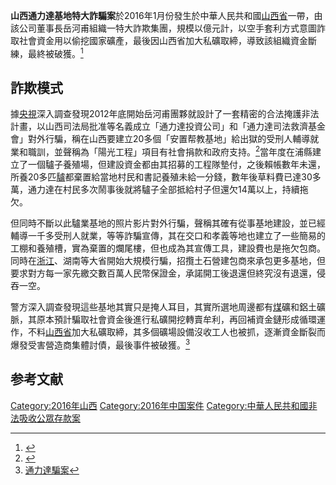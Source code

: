 '''山西通力達基地特大詐騙案'''於2016年1月份發生於中華人民共和國[[山西省|山西省]]一帶，由該公司董事長岳河甫組織一特大詐欺集團，規模以億元計，以空手套利方式意圖詐取社會資金用以偷挖國家礦產，最後因山西省加大私礦取締，導致該組織資金斷練，最終被破獲。<ref>{{Cite web |url=http://sannong.cntv.cn/2016/01/22/VIDEQFImwROtmNN7Ul5TBTmz160122.shtml |title=央視-山西基地騙局 |accessdate=2016-01-24 |archive-date=2016-01-29 |archive-url=https://web.archive.org/web/20160129094218/http://sannong.cntv.cn/2016/01/22/VIDEQFImwROtmNN7Ul5TBTmz160122.shtml |dead-url=no }}</ref>

==詐欺模式==
據[[中国中央电视台|央視]]深入調查發現2012年底開始岳河甫團夥就設計了一套精密的合法掩護非法計畫，以山西司法局批准等名義成立「通力達投資公司」和「通力達司法救濟基金會」對外行騙，稱在山西要建立20多個「安置帮教基地」給出獄的受刑人輔導就業和職訓，並聲稱為「陽光工程」項目有社會捐款和政府支持。<ref>{{Cite web |url=http://www.chinasfjj.com/Index.aspx |title=通力達詐騙公司的網頁 |access-date=2016-01-24 |archive-url=https://web.archive.org/web/20160117102415/http://chinasfjj.com/Index.aspx |archive-date=2016-01-17 |dead-url=yes }}</ref>當年度在浦縣建立了一個驢子養殖場，但建設資金都由其招募的工程隊墊付，之後賴帳數年未還，所養20多匹[[驢|驢]]都棄置給當地村民和書記養殖未給一分錢，數年後草料費已達30多萬，通力達在村民多次鬧事後就將驢子全部抵給村子但還欠14萬以上，持續拖欠。

但同時不斷以此驢業基地的照片影片對外行騙，聲稱其確有從事基地建設，並已經輔導一千多受刑人就業，等等詐騙宣傳，其在交口和孝義等地也建立了一些簡易的工棚和養殖槽，實為棄置的爛尾樓，但也成為其宣傳工具，建設費也是拖欠包商。同時在[[浙江|浙江]]、湖南等大省開始大規模行騙，招攬土石營建包商來承包更多基地，但要求對方每一家先繳交數百萬人民幣保證金，承諾開工後退還但終究沒有退還，侵吞一空。

警方深入調查發現這些基地其實只是掩人耳目，其實所選地周邊都有[[煤|煤]]礦和鋁土礦脈，其原本預計騙取社會資金後進行私礦開挖轉賣牟利，再回補資金鏈形成循環運作，不料[[山西省|山西省]]加大私礦取締，其多個礦場設備沒收工人也被抓，逐漸資金斷裂而爆發受害營造商集體討債，最後事件被破獲。<ref>[http://www.ntv.cn/a/20160122/195757.shtml 通力達騙案]{{Dead link|date=2018年7月 |bot=InternetArchiveBot |fix-attempted=no }}</ref>

==参考文献==
{{reflist}}

[[Category:2016年山西|Category:2016年山西]]
[[Category:2016年中国案件|Category:2016年中国案件]]
[[Category:中華人民共和國非法吸收公眾存款案|Category:中華人民共和國非法吸收公眾存款案]]